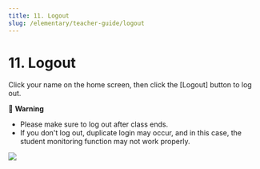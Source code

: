 ```yaml
---
title: 11. Logout
slug: /elementary/teacher-guide/logout
---
```



# 11. Logout

Click your name on the home screen, then click the [Logout] button to log out.

🚨 **Warning**

- Please make sure to log out after class ends.
- If you don't log out, duplicate login may occur, and in this case, the student monitoring function may not work properly.

<Image src="/img/kr/elementary/teacher/09-04.jpg" size="lg" />
